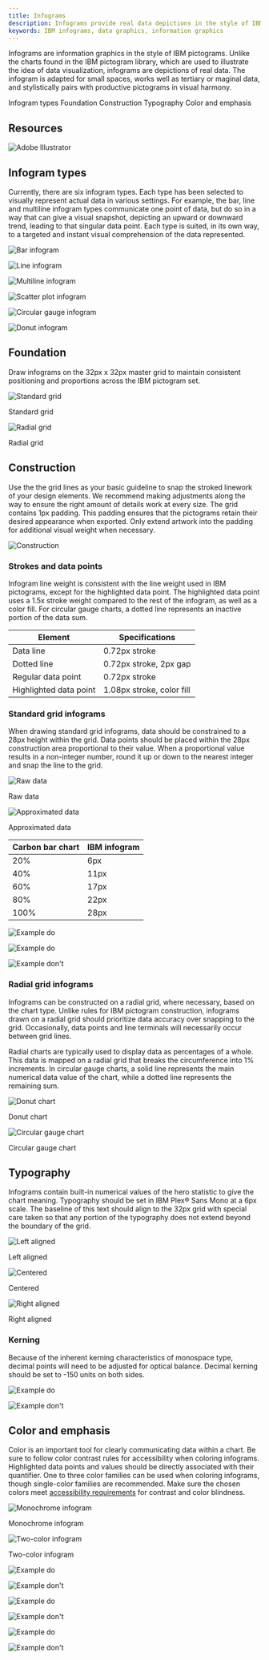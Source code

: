 ```yaml
---
title: Infograms
description: Infograms provide real data depictions in the style of IBM pictograms. This type of information graphic works well for tertiary or marginal data in smaller spaces.
keywords: IBM infograms, data graphics, information graphics
---
```



<PageDescription>

Infograms are information graphics in the style of IBM pictograms. Unlike the charts found in the IBM pictogram library, which are used to illustrate the idea of data visualization, infograms are depictions of real data. The infogram is adapted for small spaces, works well as tertiary or maginal data, and stylistically pairs with productive pictograms in visual harmony.

</PageDescription>

<AnchorLinks>
  <AnchorLink>Infogram types</AnchorLink>
  <AnchorLink>Foundation</AnchorLink>
  <AnchorLink>Construction</AnchorLink>
  <AnchorLink>Typography</AnchorLink>
  <AnchorLink>Color and emphasis</AnchorLink>
</AnchorLinks>

## Resources

<Row className="resource-card-group">
<Column colMd={4} colLg={4} noGutterSm>
<ResourceCard
  download
  subTitle="Infograms starter kit"
  href="/files/Infograms_Kit_v1.ai"
  actionIcon="download"
>

![Adobe Illustrator](../../../images/resource-cards/illustrator.png)

</ResourceCard>
</Column>
</Row>

## Infogram types

Currently, there are six infogram types. Each type has been selected to visually represent actual data in various settings. For example, the bar, line and multiline infogram types communicate one point of data, but do so in a way that can give a visual snapshot, depicting an upward or downward trend, leading to that singular data point. Each type is suited, in its own way, to a targeted and instant visual comprehension of the data represented.

<Row className="overview-card-group overview-card-group--infograms">
<Column  colMax={3} colXl={3} colLg={4} colMd={4} colSm={2} noGutterSm >
 <OverviewCard
    title="Bar"
    >

![Bar infogram](/images/types/bar.svg)

</OverviewCard>
</Column>
<Column  colMax={3} colXl={3} colLg={4} colMd={4} colSm={2} noGutterSm >
 <OverviewCard
    title="Line"
    >

![Line infogram](/images/types/line.svg)

</OverviewCard>
</Column>
<Column  colMax={3} colXl={3} colLg={4} colMd={4} colSm={2} noGutterSm >
 <OverviewCard
    title="Multiline"
    >

![Multiline infogram](/images/types/multiline.svg)

</OverviewCard>
</Column>
<Column  colMax={3} colXl={3} colLg={4} colMd={4} colSm={2} noGutterSm >
 <OverviewCard
    title="Scatter plot"
    >

![Scatter plot infogram](/images/types/scatterplot.svg)

</OverviewCard>
</Column>
<Column  colMax={3} colXl={3} colLg={4} colMd={4} colSm={2} noGutterSm >
 <OverviewCard
    title="Circular gauge"
    >

![Circular gauge infogram](/images/types/circulargauge.svg)

</OverviewCard>
</Column>
<Column  colMax={3} colXl={3} colLg={4} colMd={4} colSm={2} noGutterSm >
 <OverviewCard
    title="Donut"
    >

![Donut infogram](/images/types/donut.svg)

</OverviewCard>
</Column>
</Row>

## Foundation

Draw infograms on the 32px x 32px master grid to maintain consistent positioning and proportions across the IBM pictogram set.

<Row>
<Column colMd={4} colLg={6}>

![Standard grid](/images/foundation-1.png)

<Caption>Standard grid</Caption>

</Column>
<Column colMd={4} colLg={6}>

![Radial grid](/images/foundation-2.png)

<Caption>Radial grid</Caption>

</Column>
</Row>

## Construction

Use the the grid lines as your basic guideline to snap the stroked linework of your design elements. We recommend making adjustments along the way to ensure the right amount of details work at every size. The grid contains 1px padding. This padding ensures that the pictograms retain their desired appearance when exported. Only extend artwork into the padding for additional visual weight when necessary.

<Row>
<Column colMd={6} colLg={8}>

![Construction](/images/construction.png)

</Column>
</Row>

### Strokes and data points

Infogram line weight is consistent with the line weight used in IBM pictograms, except for the highlighted data point. The highlighted data point uses a 1.5x stroke weight compared to the rest of the infogram, as well as a color fill. For circular gauge charts, a dotted line represents an inactive portion of the data sum.

| Element | Specifications |
| ------- | -------------- |
| Data line | 0.72px stroke |
| Dotted line | 0.72px stroke, 2px gap |
| Regular data point | 0.72px stroke |
| Highlighted data point | 1.08px stroke, color fill |

### Standard grid infograms

When drawing standard grid infograms, data should be constrained to a 28px height within the grid. Data points should be placed within the 28px construction area proportional to their value. When a proportional value results in a non-integer number, round it up or down to the nearest integer and snap the line to the grid.

<Row>
<Column colMd={4} colLg={6}>

![Raw data](/images/standardgrid-1.png)

<Caption>Raw data</Caption>

</Column>
<Column colMd={4} colLg={6}>

![Approximated data](/images/standardgrid-2.png)

<Caption>Approximated data</Caption>

</Column>
</Row>

| Carbon bar chart | IBM infogram |
| ---------------- | ------------ |
| 20% | 6px |
| 40% | 11px |
| 60% | 17px |
| 80% | 22px |
| 100% | 28px |

<DoDontRow>
<DoDont aspectRatio="1:1" caption="Scale the number of data points on the chart so they are clearly delineated and aligned to the grid.">

<GifPlayer color="dark">

![Example do](/images/standardgrid-do.gif)

![Example do](/images/standardgrid-do.png)

</GifPlayer>

</DoDont>
<DoDont type="dont" aspectRatio="1:1" caption="Don’t place so many data points on the grid that the points overlap or appear crowded.">

![Example don't](/images/standardgrid-dont.png)

</DoDont>
</DoDontRow>

### Radial grid infograms

Infograms can be constructed on a radial grid, where necessary, based on the chart type. Unlike rules for IBM pictogram construction, infograms drawn on a radial grid should prioritize data accuracy over snapping to the grid. Occasionally, data points and line terminals will necessarily occur between grid lines.

Radial charts are typically used to display data as percentages of a whole. This data is mapped on a radial grid that breaks the circumference into 1% increments. In circular gauge charts, a solid line represents the main numerical data value of the chart, while a dotted line represents the remaining sum.

<Row>
<Column colMd={4} colLg={6}>

![Donut chart](/images/radialgrid-1.png)

<Caption>Donut chart</Caption>

</Column>
<Column colMd={4} colLg={6}>

![Circular gauge chart](/images/radialgrid-2.png)

<Caption>Circular gauge chart</Caption>

</Column>
</Row>

## Typography

Infograms contain built-in numerical values of the hero statistic to give the chart meaning. Typography should be set in IBM Plex® Sans Mono at a 6px scale. The baseline of this text should align to the 32px grid with special care taken so that any portion of the typography does not extend beyond the boundary of the grid.

<Row>
<Column colMd={4} colLg={4}>

![Left aligned](/images/typography-1.png)

<Caption>Left aligned</Caption>

</Column>
<Column colMd={4} colLg={4}>

![Centered](/images/typography-2.png)

<Caption>Centered</Caption>

</Column>
<Column colMd={4} colLg={4}>

![Right aligned](/images/typography-3.png)

<Caption>Right aligned</Caption>

</Column>
</Row>

### Kerning

Because of the inherent kerning characteristics of monospace type, decimal points will need to be adjusted for optical balance. Decimal kerning should be set to -150 units on both sides.

<DoDontRow>
<DoDont aspectRatio="1:1" caption="Optically align the decimal within the quantifying number.">

![Example do](/images/kerning-1.png)

</DoDont>
<DoDont type="dont" aspectRatio="1:1" caption="Don’t set decimal kerning to default values.">

![Example don't](/images/kerning-2.png)

</DoDont>
</DoDontRow>

## Color and emphasis

Color is an important tool for clearly communicating data within a chart. Be sure to follow color contrast rules for accessibility when coloring infograms. Highlighted data points and values should be directly associated with their quantifier. One to three color families can be used when coloring infograms, though single-color families are recommended. Make sure the chosen colors meet [accessibility requirements](/color#accessibility) for contrast and color blindness.

<Row>
<Column colMd={4} colLg={6}>

![Monochrome infogram](/images/color-1.png)

<Caption>Monochrome infogram</Caption>

</Column>
<Column colMd={4} colLg={6}>

![Two-color infogram](/images/color-2.png)

<Caption>Two-color infogram</Caption>

</Column>
</Row>

<DoDontRow>
<DoDont aspectRatio="1:1" caption="Use fills to emphasize hero data points regardless of chart color use.">

![Example do](/images/color-do-1.png)

</DoDont>
<DoDont type="dont" aspectRatio="1:1" caption="Don’t rely on color alone, even in multicolor applications.">

![Example don't](/images/color-dont-2.png)

</DoDont>
</DoDontRow>

<DoDontRow>
<DoDont aspectRatio="1:1" caption="Ensure at least 3:1 color contrast ratio between all the elements in two-color infograms.">

![Example do](/images/color-do-3.png)

</DoDont>
<DoDont type="dont" aspectRatio="1:1" caption="Don’t use colors that do not ensure a 3:1 color contrast ratio.">

![Example don't](/images/color-dont-4.png)

</DoDont>
</DoDontRow>

<DoDontRow>
<DoDont aspectRatio="1:1" caption="Ensure the color of the quantifier is the same color as the hero data point.">

![Example do](/images/color-do-5.png)

</DoDont>
<DoDont type="dont" aspectRatio="1:1" caption="Don’t use a quantifier color that corresponds to inactive data.">

![Example don't](/images/color-dont-6.png)

</DoDont>
</DoDontRow>